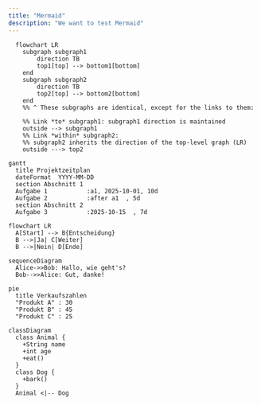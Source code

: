 ```yaml
---
title: "Mermaid"
description: "We want to test Mermaid"
---
```


```mermaid
  flowchart LR
    subgraph subgraph1
        direction TB
        top1[top] --> bottom1[bottom]
    end
    subgraph subgraph2
        direction TB
        top2[top] --> bottom2[bottom]
    end
    %% ^ These subgraphs are identical, except for the links to them:

    %% Link *to* subgraph1: subgraph1 direction is maintained
    outside --> subgraph1
    %% Link *within* subgraph2:
    %% subgraph2 inherits the direction of the top-level graph (LR)
    outside ---> top2
```

```mermaid
gantt
  title Projektzeitplan
  dateFormat  YYYY-MM-DD
  section Abschnitt 1
  Aufgabe 1           :a1, 2025-10-01, 10d
  Aufgabe 2           :after a1  , 5d
  section Abschnitt 2
  Aufgabe 3           :2025-10-15  , 7d
```

```mermaid
flowchart LR
  A[Start] --> B{Entscheidung}
  B -->|Ja| C[Weiter]
  B -->|Nein| D[Ende]
```

```mermaid
sequenceDiagram
  Alice->>Bob: Hallo, wie geht's?
  Bob-->>Alice: Gut, danke!
```
```mermaid
pie
  title Verkaufszahlen
  "Produkt A" : 30
  "Produkt B" : 45
  "Produkt C" : 25
```

```mermaid
classDiagram
  class Animal {
    +String name
    +int age
    +eat()
  }
  class Dog {
    +bark()
  }
  Animal <|-- Dog
```
